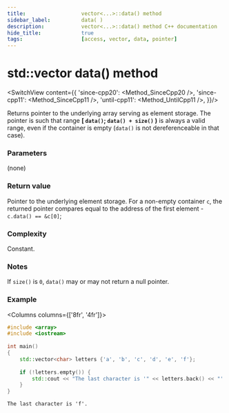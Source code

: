```yaml
---
title:					vector<...>::data() method
sidebar_label:			data( )
description:			vector<...>::data() method C++ documentation
hide_title:				true
tags:					[access, vector, data, pointer]
---
```



<!-- data() -->

# std::vector data() method

<SwitchView content={{
        'since-cpp20': <Method_SinceCpp20 />,
        'since-cpp11': <Method_SinceCpp11 />,
        'until-cpp11': <Method_UntilCpp11 />,
    }}/>

Returns pointer to the underlying array serving as element storage.
The pointer is such that range **[ `data()`; `data() + size()` )** is always a valid range,
even if the container is empty (`data()` is not dereferenceable in that case).

### Parameters

(none)

### Return value

Pointer to the underlying element storage.
For a non-empty container `c`, the returned pointer compares equal to the address of the first element - `c.data() == &c[0]`;

### Complexity

Constant.

### Notes

If `size()` is `0`, `data()` may or may not return a null pointer.

### Example

<Columns columns={['8fr', '4fr']}>
<div>

```cpp title='Main.cpp' showLineNumbers
#include <array>
#include <iostream>
 
int main()
{
    std::vector<char> letters {'a', 'b', 'c', 'd', 'e', 'f'};
 
    if (!letters.empty()) {
        std::cout << "The last character is '" << letters.back() << "'.\n";
    }  
}
```

</div>
<div>

```plaintext title="Output"
The last character is 'f'.
```

</div>
</Columns>
